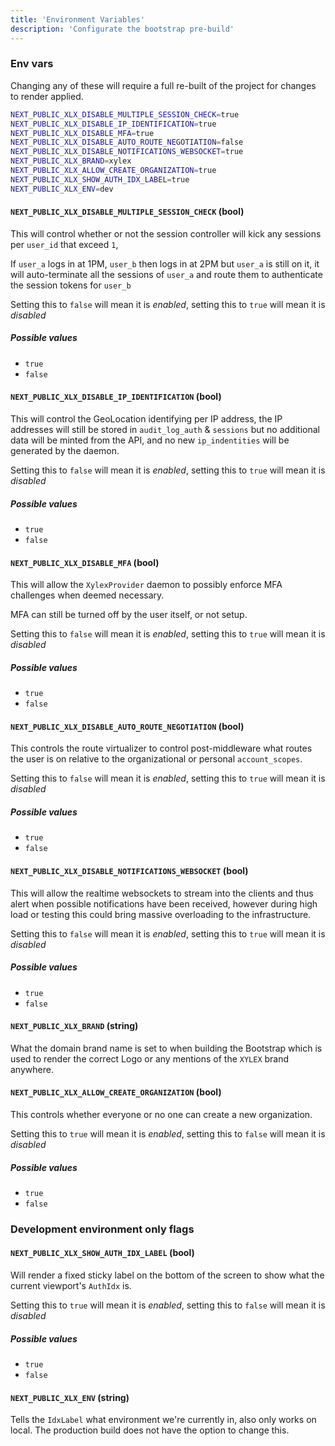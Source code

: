 ```yaml
---
title: 'Environment Variables'
description: 'Configurate the bootstrap pre-build'
---
```


### Env vars
Changing any of these will require a full re-built of the project for changes to render applied.
```bash
NEXT_PUBLIC_XLX_DISABLE_MULTIPLE_SESSION_CHECK=true
NEXT_PUBLIC_XLX_DISABLE_IP_IDENTIFICATION=true
NEXT_PUBLIC_XLX_DISABLE_MFA=true
NEXT_PUBLIC_XLX_DISABLE_AUTO_ROUTE_NEGOTIATION=false
NEXT_PUBLIC_XLX_DISABLE_NOTIFICATIONS_WEBSOCKET=true
NEXT_PUBLIC_XLX_BRAND=xylex
NEXT_PUBLIC_XLX_ALLOW_CREATE_ORGANIZATION=true
NEXT_PUBLIC_XLX_SHOW_AUTH_IDX_LABEL=true
NEXT_PUBLIC_XLX_ENV=dev
```


#### `NEXT_PUBLIC_XLX_DISABLE_MULTIPLE_SESSION_CHECK` (bool)
This will control whether or not the session controller will kick any sessions per `user_id` that exceed `1`,

If `user_a` logs in at 1PM, `user_b` then logs in at 2PM but `user_a` is still on it,
it will auto-terminate all the sessions of `user_a` and route them to authenticate the session tokens for `user_b`

Setting this to `false` will mean it is *enabled*, setting this to `true` will mean it is *disabled*

##### Possible values
- `true`
- `false`


#### `NEXT_PUBLIC_XLX_DISABLE_IP_IDENTIFICATION` (bool)
This will control the GeoLocation identifying per IP address, the IP addresses will still be stored in `audit_log_auth` & `sessions` but no additional data will be minted from the API, and no new `ip_indentities` will be generated by the daemon.

Setting this to `false` will mean it is *enabled*, setting this to `true` will mean it is *disabled*

##### Possible values
- `true`
- `false`


#### `NEXT_PUBLIC_XLX_DISABLE_MFA` (bool)
This will allow the `XylexProvider` daemon to possibly enforce MFA challenges when deemed necessary. 

MFA can still be turned off by the user itself, or not setup.

Setting this to `false` will mean it is *enabled*, setting this to `true` will mean it is *disabled*

##### Possible values
- `true`
- `false`


#### `NEXT_PUBLIC_XLX_DISABLE_AUTO_ROUTE_NEGOTIATION` (bool)
This controls the route virtualizer to control post-middleware what routes the user is on relative to the organizational or personal `account_scopes`.

Setting this to `false` will mean it is *enabled*, setting this to `true` will mean it is *disabled*

##### Possible values
- `true`
- `false`


#### `NEXT_PUBLIC_XLX_DISABLE_NOTIFICATIONS_WEBSOCKET` (bool)
This will allow the realtime websockets to stream into the clients and thus alert when possible notifications have been received, however during high load or testing this could bring massive overloading to the infrastructure.

Setting this to `false` will mean it is *enabled*, setting this to `true` will mean it is *disabled*

##### Possible values
- `true`
- `false`


#### `NEXT_PUBLIC_XLX_BRAND` (string)
What the domain brand name is set to when building the Bootstrap which is used to render the correct Logo or any mentions of the `XYLEX` brand anywhere.


#### `NEXT_PUBLIC_XLX_ALLOW_CREATE_ORGANIZATION` (bool)
This controls whether everyone or no one can create a new organization.

Setting this to `true` will mean it is *enabled*, setting this to `false` will mean it is *disabled*

##### Possible values
- `true`
- `false`



### Development environment only flags
#### `NEXT_PUBLIC_XLX_SHOW_AUTH_IDX_LABEL` (bool)
Will render a fixed sticky label on the bottom of the screen to show what the current viewport's `AuthIdx` is.

Setting this to `true` will mean it is *enabled*, setting this to `false` will mean it is *disabled*

##### Possible values
- `true`
- `false`


#### `NEXT_PUBLIC_XLX_ENV` (string)
Tells the `IdxLabel` what environment we're currently in, also only works on local. The production build does not have the option to change this.


